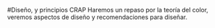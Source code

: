 #Diseño, y principios CRAP
Haremos un repaso por la teoría del color, veremos aspectos de diseño y recomendaciones para diseñar.